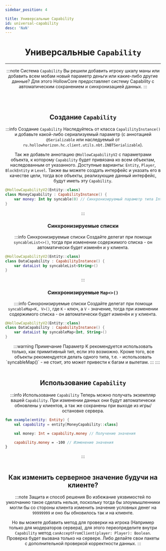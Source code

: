 ```yaml
---
sidebar_position: 4

title: Универсальные Capability
id: universal-capability
desc: 'NaN'
---
```


<div align="center">

# Универсальные `Capability`

---

:::note Система `Capability`
Вы решили добавить игроку шкалу маны или добавить всем мобам новый параметр деньги или
какие-либо другие данные? Для этого HollowCore предоставляет систему Capability с
автоматическим сохранением и синхронизацией данных.
:::

<br />
<br />

## Создание `Capability`
:::info Создание `Capability`
Наследуйтесь от класса `CapalilityInstance()` и добавьте какой-либо сериализуемый параметр
(с аннотацией `@Serializable` или наследуемый от
`ru.hollowhorizon.hc.client.utils.nbt.INBTSerializable`).

Так же добавьте аннотацию `@HollowCapabilityV2` с параметрами объекта, к которому `Capability`
будет привязана ко всем объектам, наследованным от указанного. Доступные варианты: `Entity`,
`Player`, `BlockEntity` и `Level`. Также вы можете создать интерфейс и указать его в качестве
цели, тогда все объекты, реализующие данный интерфейс, будут иметь эту `Capability`.
<div align="left" id="dont-copy">

```kts title="Пример"
@HollowCapabilityV2(Entity::class)
class MoneyCapability : CapabilityInstance() {
    var money: Int by syncable(0) // Синхронизируемый параметр типа Int, все примитивные типы тоже сериализуемы
}
```
</div>
:::

<br />

### Синхронизируемые списки
:::info Синхронизируемые списки
Создайте делегат при помощи `syncableList<>()`, тогда при изменении содержимого списка - он
автоматически будет изменён и у клиента.
<div align="left" id="dont-copy">

```kts title="Пример"
@HollowCapabilityV2(Entity::class)
class DataCapability : CapabilityInstance() {
    var dataList by syncableList<String>()
}
```
</div>
:::

<br />

### Синхронизируемые `Map<>()`
::::info Синхронизируемые списки
Создайте делегат при помощи `syncableMap<K, V>()`, где `K` - ключ, а `V` - значение, тогда при
изменении содержимого списка - он
автоматически будет изменён и у клиента.
<div align="left" id="dont-copy">

```kts title="Пример"
@HollowCapabilityV2(Entity::class)
class DataCapability : CapabilityInstance() {
    var dataList by syncableMap<Int, String>()
}
```
</div>
:::warning Примечание
Параметр K рекомендуется использовать только, как примитивный тип, если это возможно.
Кроме того, все объекты рекомендуется делать одного типа,
т.е. - использовать `syncableMap<Number, Tag>()` - не стоит, это может привести к багам
и вылетам.
:::
::::

<br />
<br />

## Использование `Capability`
:::info Использование `Capability`
Теперь можно получать экземпляр вашей `Capability`. При изменении данных они будут автоматически
обновлены у клиентов, а так же сохранены при выходе из игры/остановке сервера.
<div align="left" id="dont-copy">

```kts title="Пример"
fun example(entity: Entity) {
    val capability = entity[MoneyCapability::class]

    val money: Int = capability.money // Получение значения

    capability.money = -100 // Изменение значения
}
```
</div>
:::

<br />
<br />

## Как изменить серверное значение будучи на клиенте?
:::note Защита и способ решения
Во избежание уязвимостей по умолчанию такое сделать нельзя, поскольку тогда бы злоумышленники
могли бы со стороны клиента изменить значение условных денег на `99999999` и оно бы обновилось
так и на клиенте.

Но вы можете добавить метод для проверки на игрока (Например только для модераторов сервера),
для этого переопределите внутри `Capability` метод
`canAcceptFromClient(player: Player): Boolean`. Проверка будет вызвана только на сервере.
Либо делайте свои пакеты с дополнительной проверкой корректности данных.
:::

</div>